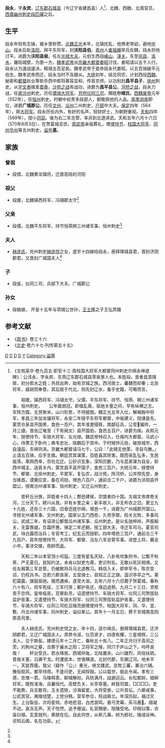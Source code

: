 '''段永'''{{BD|503年||570年|8月3日}}，字'''永宾'''，[[辽东郡|辽东郡]][[石城县|石城县]]（今辽宁省建昌县）人<ref name=autogenerated1>《文苑英华·卷九百五·职官十三·周柱国大将军大都督同州刺史尔绵永神道碑》：公讳永，字永宾，东燕辽东郡石城县零泉里人也。本姓段。昔者昌意降居，初分若水之姓；共叔出奔，始有京城之族。西河居士，蕃魏而却秦；北岳将军，威胡而奉晋。其后居于代北，则先封辽水，备乎史籍，可略而言。

　　祖援，镇西将军、冯翊太守。父儒，平东将军、持节、恒燕、朔三州诸军事，恒州刺史。　　公年裁弱冠，即值乱离，驱驰关塞之间，早有纵横之志。军阵方圆，无劳聚米，山川形势，不待披图。魏正光五年入仕，解褐殿中将军，孝昌三年加龙骧将军，永安二年授平东将军都督，中埏建义，勋谋是先，蒙赏仓泉县开国男，食邑一百户。其年淮淝侵轶，南鄙征兵，公受偏师，一月三捷。昔张辽奄至（下有阙文）县开国伯，食邑五百户，进爵为侯。永熙元年，授使持节、车骑大将军、左光禄。魏武帝特召入，仕阁内大都督。马武小心，侍萧王于卧内；典韦忠壮，陪魏后于宫中。于时贼帅元伯，破掠城市，西自潼函，东绵巩洛。京畿大都督请马七千。公曰：「此贼无他策，寻自鸟散。」止请五百骑，应手生擒。朝廷赏其谋策，百姓喜其除害。既而丧乱弘多，生民版荡，乘舆西幸，宗社北迁。公妙识玄象，深知历数，乃与昆弟谋为自全，斩西中城主，送首关内，蒙赏昌平县开国子，食邑三百户。大统元年，授使持节、都督、北徐州刺史。平窦军，复弘农，战沙苑，阵河桥，公并预先登，身当锋首。谟奠应变，备在司勋，增邑八百户，通前合二千户，进爵为沃阳县开国公，授南汾州诸军事、恒州刺史，又迁云州刺史。

　　昔轩丘分族，异姓者十四人；酆邑建侯，宗盟者四十国。太祖文帝席卷关河，三分天下。颍川从我，并有乡里之亲；新丰故入，非无布衣之旧。更立九十九姓，还存三十六国，旧骨还姓尔绵，增邑一千，进爵为广州城郡开国公。寻授文州诸军事、文州刺史。国家以玉门西拒，久劳亭鄣，阳关北牧，多事风尘。武成二年，有诏进公都督瓜州诸军事、瓜州刺史。是以名驰梓岭，声振榆关，无雷畏威，负霜怀惠。保定二年还朝，授工部大夫，寻迁军司马。夏官司武，待白露而治兵；冬官考工，纪玄云而授职。四年增邑三百户，通前合三千九百户。其年授使持节、大将军、都督、治左八军总管军事。进登上将，暮会小卒，事涉交接，观衅而返。

　　天和二年以本官领小司寇。三度有星名天狱，八卦有坎象刑书，公繁不秋荼，严无夏日。民知约法，未肯以狱吏为尊，吏识刑名，无敢以死灰相惧。又任左厢第三军总管，仍被敕将兵马北道教习。韩信入关，即申军令，陈农受诏，仍校兵书。岂若六郡良家，五营骑士，县知正正之旗，遥识亭亭之气。蒙犯霜露，旗鼓驱驰。俄而遘疾，遂至大渐。五年六月十六日薨于贺葛城，春秋六十有八，将军死绥，三军行哭；都护丧还，缘边追祭。九月二十三日，灵枢至于京师。皇帝临丧，百寮赴吊，诏遗使持节、车骑大将军、仪同三司贺拔轨监护丧事，又遣使持节、车骑大将军、仪同三司贺拔轨监护丧事，又遣使持节、车骑大将军、仪同三司纥豆陵亮册赠使持节，柱国大将军，同、华、宜、敷、丹五州诸军事，同州刺史，谥曰某公。其年十一月五日，葬于京城南高阳原高司里。

　　夫人赫连氏，兖州刺史悦之女，年十四，适尔绵氏，册拜理城县君，迁济阴郡君，又迁广城国夫人。肃恭令淑，仪范贤才，四德有耀，三星增辉，三公夫人，见于斯矣。建德元年十二月亡，春秋五十有八。二年正月归于高司之茔。刘荆州之墓，合葬于襄水之阳；卫将军之陵，同穴于庐山之下。呜呼哀哉！　　轩台受氏，若水降居。西城仲胤，北陆置余。山川雄烈，风俗扶疏。昔我关塞，沿袭干戈。时遭拔本，世值横波。北封代郡，东据辽河。地未平一，天犹荐瘥。我父（疑作「公」）重光，继文踵武。总牧三蕃，兼治六辅。雅俗观风，都亭待雨。不逢问吏，无闻桴鼓。公以载世，挺此令闻。孝有三德，忠惟一君。马陵释患，聊城解纷。兵防满月，战避迎云。长松都尉，细柳将军。既牧淮海，且蕃恒代。高壁负关，长亭穿塞。衅鼓司盟，□□□□。吏不能欺，兵无敢背。玉关遗矩，汾海留爱。大将受册，公升其坛。六卿咸事，公贰其官。夷陵烧楚，上党分韩。营军参合，校战皋兰。年深历起，福过灾生。上台裂岳，次将星倾。赤地悲泪，白虎哀鸣。悬弓灵幕，系马塞。烟凝不动，泉冻无声。天子怆然，追予赠谥。礼官赐册，陪陵受地。印绶曰策，衣衾曰襚。玄窆就列，黄肠在位。自此何世，从斯几春。树为枥社，陵成谷神。讵知云阁，名在功臣。</ref>，北魏、西魏、北周官员，[[西晋|西晋]][[幽州|幽州]][[刺史|刺史]][[段匹磾|段匹磾]]之后。

==生平==
段永年轻有志操，被乡里称赞。[[北魏|北魏]][[正光|正光]]末年，北镇扰乱，他携老带幼，避地[[中山|中山]]{{dn|date=6月 2021}}。段永后赴[[洛阳|洛阳]]，拜平东将军，封'''沃阳县伯'''。[[青州|青州]]人[[崔祖螭|崔祖螭]]举兵反魏，段永将他讨平。进爵为'''沃阳县侯'''，任左[[光禄大夫|光禄大夫]]。元伯生西自[[崤山|崤山]]、[[潼关|潼关]]，东至[[巩县|巩县]]、[[洛水|洛水]]，屠陷城壁，为患一方。[[魏孝武帝|魏孝武帝]]派[[京畿|京畿]][[大都督|大都督]][[娄昭|娄昭]]讨伐，娄昭请以五千人行。段永认为速战速决。精骑五百足矣。魏孝武帝于是命段永代娄昭，以五百骑破平元伯生。魏孝武帝西迁，段永当时不及跟从。[[大统|大统]]初年，结交同宗，计划西投[[西魏|西魏]]。秘密和[[都督|都督]]赵业等斩杀西中郎将慕容显和，传首京师。以功别封'''昌平县子'''，[[徐州|徐州]]刺史。从[[宇文泰|宇文泰]]擒拿[[窦泰|窦泰]]，[[沙苑之战|沙苑之战]]有战功，进爵为'''昌平县公'''。[[河桥之战|河桥之战]]，段永力战，任[[南汾州|南汾州]]刺史。历任[[骠骑大将军|骠骑大将军]]、[[开府仪同三司|开府仪同三司]]，赐姓'''尔绵氏'''。[[西魏废帝|西魏废帝]]元年（552年），任[[恒州|恒州]]刺史。时朝中权贵多段部人，都敬佩他的人品。[[周孝闵帝|周孝闵帝]]即位，进爵'''广城郡公'''。历任[[文州|文州]]、[[瓜州|瓜州]]二州刺史，[[户部|户部]]中大夫。[[保定_(北周)|保定]]四年（564年），拜[[大将军|大将军]]。段永历任内外，有好的名声，轻财好士，为朝野重视。[[天和_(北周)|天和]]四年（569年），授小[[司寇|司寇]]。後为右二军总管，率兵到北道讲武。天和五年六月十六日（570年8月3日），在贺葛城去世。[[周武帝|周武帝]]亲临葬礼，赠[[使持节|使持节]]、[[柱国大将军|柱国大将军]]、[[同州|同州]][[华州|华州]]等五州刺史，[[谥号|谥号]]'''基'''。

==家族==
===曾祖===
*段愄，北魏黄龙镇将，迁居高陆的河阳

===祖父===
*段援，北魏镇西将军、冯翊郡太守<ref name=autogenerated1 />

===父亲===
*段儒，北魏平东将军、持节恒燕朔三州诸军事、恒州刺史<ref name=autogenerated1 />

===夫人===
*[[赫连氏|赫连氏]]，兖州刺史[[赫连悦|赫连悦]]之女，虚岁十四嫁给段永，册拜理城县君，晋封济阴郡君，又晋封广城国夫人<ref name=autogenerated1 />

===子===
*段岌，仪同三司、兵部下大夫、广城郡公

===孙女===
*段娘娘， 开皇十五年与项城公世孙，[[王士隆|王士隆]]之子王弘冥婚

==参考文献==

*《[[周书|周书]]》卷三十六
*《[[北史|北史]]·卷六十七·列传第五十五》
{{Reflist}}

[[Category:北魏官员|D]]
[[Category:西魏官员|D]]
[[Category:北周将军|D]]
[[Category:北朝鲜卑人|D]]
[[Category:段姓|Y]]
[[Category:谥基|Category:谥基]]